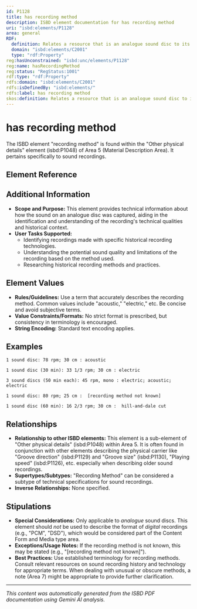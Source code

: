 ```yaml
---
id: P1128
title: has recording method
description: ISBD element documentation for has recording method
uri: "isbd:elements/P1128"
area: general
RDF:
  definition: Relates a resource that is an analogue sound disc to its recording method.
  domain: "isbd:elements/C2001"
  type: "rdf:Property"
reg:hasUnconstrained: "isbd:unc/elements/P1128"
reg:name: hasRecordingMethod
reg:status: "RegStatus:1001"
rdf:type: "rdf:Property"
rdfs:domain: "isbd:elements/C2001"
rdfs:isDefinedBy: "isbd:elements/"
rdfs:label: has recording method
skos:definition: Relates a resource that is an analogue sound disc to its recording method.
---
```

# has recording method

The ISBD element "recording method" is found within the "Other physical details" element (isbd:P1048) of Area 5 (Material Description Area).  It pertains specifically to sound recordings.

## Element Reference


<ElementReference frontMatter={frontMatter} />

## Additional Information

- **Scope and Purpose:** This element provides technical information about how the sound on an analogue disc was captured, aiding in the identification and understanding of the recording's technical qualities and historical context.
- **User Tasks Supported:**
    - Identifying recordings made with specific historical recording technologies.
    - Understanding the potential sound quality and limitations of the recording based on the method used.
    - Researching historical recording methods and practices.



## Element Values

- **Rules/Guidelines:** Use a term that accurately describes the recording method. Common values include  "acoustic," "electric," etc. Be concise and avoid subjective terms.
- **Value Constraints/Formats:** No strict format is prescribed, but consistency in terminology is encouraged.
- **String Encoding:** Standard text encoding applies.


## Examples

```
1 sound disc: 78 rpm; 30 cm : acoustic
```

```
1 sound disc (30 min): 33 1/3 rpm; 30 cm : electric
```

```
3 sound discs (50 min each): 45 rpm, mono : electric; acoustic; electric
```

```
1 sound disc: 80 rpm; 25 cm :  [recording method not known]
```

```
1 sound disc (60 min): 16 2/3 rpm; 30 cm :  hill-and-dale cut
```


## Relationships

- **Relationship to other ISBD elements:** This element is a sub-element of "Other physical details" (isbd:P1048) within Area 5. It is often found in conjunction with other elements describing the physical carrier like "Groove direction" (isbd:P1129) and "Groove size" (isbd:P1130),  "Playing speed" (isbd:P1126), etc. especially when describing older sound recordings.
- **Supertypes/Subtypes:** "Recording Method" can be considered a subtype of technical specifications for sound recordings.
- **Inverse Relationships:**  None specified.

## Stipulations

- **Special Considerations:** Only applicable to *analogue* sound discs. This element should *not* be used to describe the format of *digital* recordings (e.g., "PCM", "DSD"), which would be considered part of the Content Form and Media type area.
- **Exceptions/Usage Notes:** If the recording method is not known, this may be stated (e.g.,  "[recording method not known]").
- **Best Practices:** Use established terminology for recording methods. Consult relevant resources on sound recording history and technology for appropriate terms.  When dealing with unusual or obscure methods, a note (Area 7) might be appropriate to provide further clarification.


---

*This content was automatically generated from the ISBD PDF documentation using Gemini AI analysis.*
